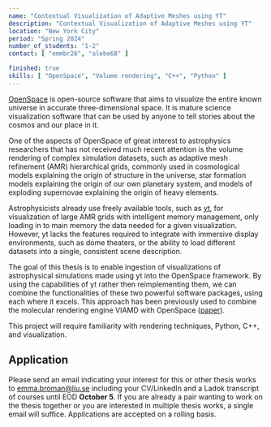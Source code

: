 ```yaml
---
name: "Contextual Visualization of Adaptive Meshes using YT"
description: "Contextual Visualization of Adaptive Meshes using YT"
location: "New York City"
period: "Spring 2024"
number_of_students: "1-2"
contact: [ "emmbr26", "alebo68" ]

finished: true
skills: [ "OpenSpace", "Volume rendering", "C++", "Python" ]
---
```


[OpenSpace](https://openspaceproject.com) is open-source software that aims to visualize the entire known universe in accurate three-dimensional space.  It is mature science visualization software that can be used by anyone to tell stories about the cosmos and our place in it.

One of the aspects of OpenSpace of great interest to astrophysics researchers that has not received much recent attention is the volume rendering of complex simulation datasets, such as adaptive mesh refinement (AMR) hierarchical grids, commonly used in cosmological models explaining the origin of structure in the universe, star formation models explaining the origin of our own planetary system, and models of exploding supernovae explaining the origin of heavy elements.

Astrophysicists already use freely available tools, such as [yt](https://yt-project.org/), for visualization of large AMR grids with intelligent memory management, only loading in to main memory the data needed for a given visualization. However, yt lacks the features required to integrate with immersive display environments, such as dome theaters, or the ability to load different datasets into a single, consistent scene description.

The goal of this thesis is to enable ingestion of visualizations of astrophysical simulations made using yt into the OpenSpace framework.  By using the capabilities of yt rather then reimplementing them, we can combine the functionalities of these two powerful software packages, using each where it excels.  This approach has been previously used to combine the molecular rendering engine VIAMD with OpenSpace ([paper](https://www.diva-portal.org/smash/get/diva2:1754819/FULLTEXT01.pdf)).

This project will require familiarity with rendering techniques, Python, C++, and visualization.

## Application
Please send an email indicating your interest for this or other thesis works to [emma.broman@liu.se](mailto:emma.broman@liu.se) including your CV/LinkedIn and a Ladok transcript of courses until EOD **October 5**. If you are already a pair wanting to work on the thesis together or you are interested in multiple thesis works, a single email will suffice.
Applications are accepted on a rolling basis.
